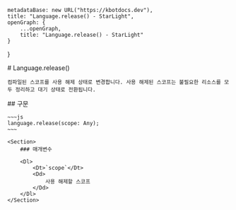 
    metadataBase: new URL("https://kbotdocs.dev"),
    title: "Language.release() - StarLight",
    openGraph: {
        ...openGraph,
        title: "Language.release() - StarLight"
    }
}

<Section>
    # Language.release()

    컴파일된 스코프를 사용 해제 상태로 변경합니다. 사용 해제된 스코프는 불필요한 리소스를 모두 정리하고 대기 상태로 전환됩니다.
</Section>
<Section>
    ## 구문

    ~~~js
    language.release(scope: Any);
    ~~~

    <Section>
        ### 매개변수

        <Dl>
            <Dt>`scope`</Dt>
            <Dd>
                사용 해제할 스코프
            </Dd>
        </Dl>
    </Section>
</Section>